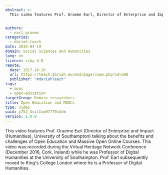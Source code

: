 ```yaml
---
abstract: >-
  This video features Prof. Graeme Earl, Director of Enterprise and Impact (Humanities), University of Southampton, talking about the benefits and challenges of Open Education and Massive Open Online Courses.


authors:
  - earl-graeme
categories:
  - dariah-teach
date: 2019-04-19
domain: Social Sciences and Humanities
lang: en
licence: ccby-4.0
remote:
  date: 2017-10-16
  url: https://teach.dariah.eu/mod/page/view.php?id=500
  publisher: "#dariahTeach"
tags:
  - mooc
  - open-education
targetGroup: Domain researchers
title: Open Education and MOOCs
type: video
uuid: y75J_XvilCow97fT9x3nW
version: 1.0.0
---
```


This video features Prof. Graeme Earl (Director of Enterprise and Impact (Humanities), University of Southampton) talking about the benefits and challenges of Open Education and Massive Open Online Courses. This video was recorded during the Virtual Heritage Network Conference (December 2016, Cork, Ireland) while he was Professor of Digital Humanities at the University of Southampton. Prof. Earl subsequently moved to King's College London where he is a Professor of Digital Humanities.

<VideoCard
  title="DH in Practice"
  subtitle="Open Education and MOOCs"
  id="YlnLbWygSB0"
  image="images/graeme-earl.jpg"
/>
